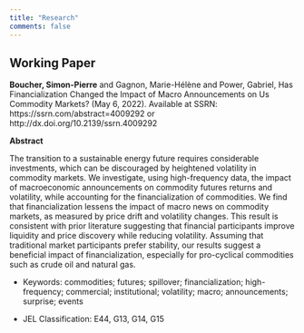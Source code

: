 ```yaml
---
title: "Research"
comments: false
---
```


## Working Paper

**Boucher, Simon-Pierre** and Gagnon, Marie-Hélène and Power, Gabriel, Has Financialization Changed the Impact of Macro Announcements on Us Commodity Markets? (May 6, 2022). Available at SSRN: https://ssrn.com/abstract=4009292 or http://dx.doi.org/10.2139/ssrn.4009292

**Abstract**

The transition to a sustainable energy future requires considerable investments, which can be discouraged by heightened volatility in commodity markets. We investigate, using high-frequency data, the impact of macroeconomic announcements on commodity futures returns and volatility, while accounting for the financialization of commodities. We find that financialization lessens the impact of macro news on commodity markets, as measured by price drift and volatility changes. This result is consistent with prior literature suggesting that financial participants improve liquidity and price discovery while reducing volatility. Assuming that traditional market participants prefer stability, our results suggest a beneficial impact of financialization, especially for pro-cyclical commodities such as crude oil and natural gas.

* Keywords: commodities; futures; spillover; financialization; high-frequency; commercial; institutional; volatility; macro; announcements; surprise; events

* JEL Classification: E44, G13, G14, G15
